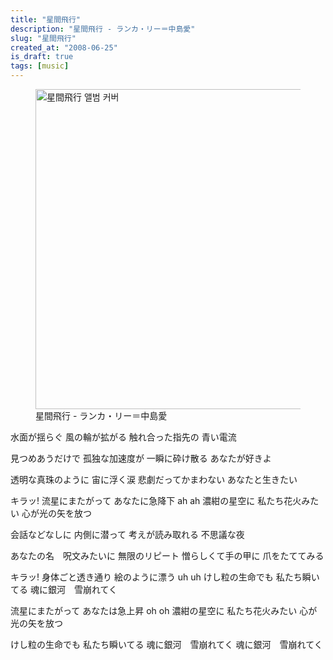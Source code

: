 ```yaml
---
title: "星間飛行"
description: "星間飛行 - ランカ・リー＝中島愛"
slug: "星間飛行"
created_at: "2008-06-25"
is_draft: true
tags: [music]
---
```


<figure>
  <Image
    src="/images/posts/seikan-hikou/seikan-hikou.jpg"
    alt="星間飛行 앨범 커버"
    width="512"
    height="512"
  />
  <figcaption>星間飛行 - ランカ・リー＝中島愛</figcaption>
</figure>

水面が揺らぐ
風の輪が拡がる
触れ合った指先の
青い電流

見つめあうだけで
孤独な加速度が
一瞬に砕け散る
あなたが好きよ

透明な真珠のように
宙に浮く涙
悲劇だってかまわない
あなたと生きたい

キラッ!
流星にまたがって
あなたに急降下 ah ah
濃紺の星空に
私たち花火みたい
心が光の矢を放つ

会話などなしに
内側に潜って
考えが読み取れる
不思議な夜

あなたの名　呪文みたいに
無限のリピート
憎らしくて手の甲に
爪をたててみる

キラッ!
身体ごと透き通り
絵のように漂う uh uh
けし粒の生命でも
私たち瞬いてる
魂に銀河　雪崩れてく

流星にまたがって
あなたは急上昇 oh oh
濃紺の星空に
私たち花火みたい
心が光の矢を放つ

けし粒の生命でも
私たち瞬いてる
魂に銀河　雪崩れてく
魂に銀河　雪崩れてく
